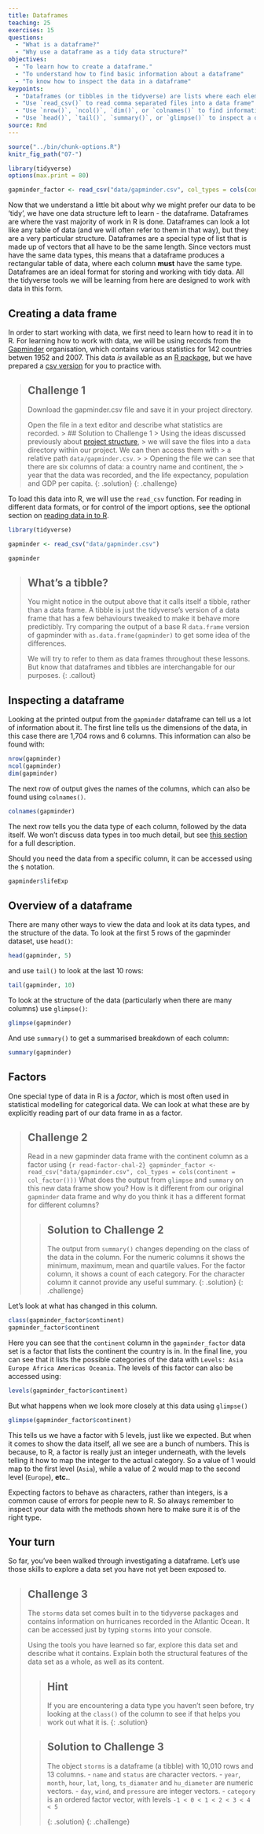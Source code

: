 ```yaml
---
title: Dataframes
teaching: 25
exercises: 15
questions:
  - "What is a dataframe?"
  - "Why use a dataframe as a tidy data structure?"
objectives:
  - "To learn how to create a dataframe."
  - "To understand how to find basic information about a dataframe"
  - "To know how to inspect the data in a dataframe"
keypoints:
  - "Dataframes (or tibbles in the tidyverse) are lists where each element is a vector of the same length"
  - "Use `read_csv()` to read comma separated files into a data frame"
  - "Use `nrow()`, `ncol()`, `dim()`, or `colnames()` to find information about a dataframe"
  - "Use `head()`, `tail()`, `summary()`, or `glimpse()` to inspect a dataframe's content"
source: Rmd
---
```


```r
source("../bin/chunk-options.R")
knitr_fig_path("07-")

library(tidyverse)
options(max.print = 80)

gapminder_factor <- read_csv("data/gapminder.csv", col_types = cols(continent = col_factor()))
```


Now that we understand a little bit about why we might prefer our data to be 'tidy', we have one data
structure left to learn - the dataframe. Dataframes are where the vast majority of work in R is done. Dataframes can look a lot like any table of data (and we will often refer to them in that way), but they are a very particular structure. Dataframes are a special type of list that is made up of vectors that all have to be the same length. Since vectors must have the same data types, this means that a dataframe produces a rectangular table of data, where each column **must** have the same type. 
Dataframes are an ideal format for storing and working with tidy data. All the tidyverse tools we will be learning from here are designed to work with data in this form.

## Creating a data frame

In order to start working with data, we first need to learn how to read it in to R. For learning how
to work with data, we will be using records from the [Gapminder](www.gapminder.org) organisation, 
which contains various statistics for 142 countries betwen 1952 and 2007. This
data *is* available as an [R package](https://cran.r-project.org/web/packages/gapminder/index.html),
but we have prepared a [csv version]({{ page.root }}{% link data/gapminder.csv %}) for you to practice with.

> ## Challenge 1
>
>  Download the gapminder.csv file and save it in your project directory.
>  
>  Open the file in a text editor and describe what statistics are recorded.
> > ## Solution to Challenge 1
> > Using the ideas discussed previously about [project structure]({{ page.root }}{% link _episodes/01-R-and-RStudio.md %}), 
> > we will save the files into a `data` directory within our project. We can then access them with 
> > a relative path `data/gapminder.csv`.
> >
> > Opening the file we can see that there are six columns of data: a country name and continent, the
> > year that the data was recorded, and the life expectancy, population and GDP per capita.
> {: .solution}
{: .challenge}

To load this data into R, we will use the `read_csv` function.
For reading in different data formats, or for control of the import options,
see the optional section on [reading data in to R]({{ page.root }}{% link _episodes/05-Additional-content---Reading-Data-In.md %}).

```r
library(tidyverse)

gapminder <- read_csv("data/gapminder.csv")

gapminder
```

> ## What's a tibble?
> You might notice in the output above that it calls itself a tibble, rather than a data frame.
> A tibble is just the tidyverse's version of a data frame that has a few behaviours tweaked to 
> make it behave more predictibly. Try comparing the output of a base R `data.frame` version of 
> gapminder with `as.data.frame(gapminder)` to get some idea of the differences.
> 
> We will try to refer to them as data frames throughout these lessons. But know that dataframes
> and tibbles are interchangable for our purposes.
{: .callout}


## Inspecting a dataframe

Looking at the printed output from the `gapminder` dataframe can tell us a lot of information about
it. The first line tells us the dimensions of the data, in this case there are 1,704 rows and 6 
columns. This information can also be found with:
```r
nrow(gapminder)
ncol(gapminder)
dim(gapminder)
```

The next row of output gives the names of the columns, which can also be found using `colnames()`.

```r
colnames(gapminder)
```

The next row tells you the data type of each column, followed by the data itself. We won't discuss 
data types in too much detail, but see [this section]({{ page.root }}{% link  _episodes/03-Additional-content---Data-types.md %}) 
for a full description.

Should you need the data from a specific column, it can be accessed using the `$` notation.

```r
gapminder$lifeExp
```

## Overview of a dataframe
There are many other ways to view the data and look at its data types, and the
structure of the data. To look at the first 5 rows of the gapminder dataset, use `head()`:

```r
head(gapminder, 5)
```

and use `tail()` to look at the last 10 rows:

```r
tail(gapminder, 10)
```

To look at the structure of the data (particularly when there are many columns) use `glimpse()`:

```r
glimpse(gapminder)
```

And use `summary()` to get a summarised breakdown of each column:

```r
summary(gapminder)
```

## Factors

One special type of data in R is a *factor*, which is most often used in statistical modelling for
categorical data. We can look at what these are by explicitly reading part of our data frame in as a
factor. 

> ## Challenge 2
> Read in a new gapminder data frame with the continent column as a factor using
> ```{r read-factor-chal-2}
> gapminder_factor <- read_csv("data/gapminder.csv", col_types = cols(continent = col_factor()))
> ```
> What does the output from `glimpse` and `summary` on this new data frame show you? How is it different from 
> our original `gapminder` data frame and why do you think it has a different format for different columns?
>
> > ## Solution to Challenge 2
> > The output from `summary()` changes depending on the class of the data in the column. For the numeric
> > columns it shows the minimum, maximum, mean and quartile values. For the factor column, it shows a count 
> > of each category. For the character column it cannot provide any useful summary.
> {: .solution}
{: .challenge}

Let's look at what has changed in this column.

```r
class(gapminder_factor$continent)
gapminder_factor$continent
```

Here you can see that the `continent` column in the `gapminder_factor` data set is a factor that 
lists the continent the country is in. In the final line, you can see that it lists the possible
categories of the data with `Levels: Asia Europe Africa Americas Oceania`. The levels of this factor can
also be accessed using:

```r
levels(gapminder_factor$continent)
```
 
But what happens when we look more closely at this data using `glimpse()`

```r
glimpse(gapminder_factor$continent)
```

This tells us we have a factor with 5 levels, just like we expected. But when it comes to 
show the data itself, all we see are a bunch of numbers. This is because, to R, a factor is really 
just an integer underneath, with the levels telling it how to map the integer to the actual category.
So a value of 1 would map to the first level (`Asia`), while a value of 2 would map to the second
level (`Europe`), **etc.**.

Expecting factors to behave as characters, rather than integers, is a common cause of errors for 
people new to R. So always remember to inspect your data with the methods shown here to make sure it
is of the right type.

## Your turn
So far, you've been walked through investigating a dataframe. Let's use those skills to explore a
data set you have not yet been exposed to. 

> ## Challenge 3
>
> The `storms` data set comes built in to the tidyverse packages and contains information on 
> hurricanes recorded in the Atlantic Ocean. It can be accessed just by typing `storms` into your
> console. 
> 
> Using the tools you have learned so far, explore this data set and describe what it contains. Explain both
> the structural features of the data set as a whole, as well as its content.
>
> > ## Hint
> > If you are encountering a data type you haven't seen before, try looking at the `class()` of the 
> > column to see if that helps you work out what it is.
> {: .solution}
>
> > ## Solution to Challenge 3
> >
> > The object `storms` is a dataframe (a tibble) with 10,010 rows and 13 columns.
> > - `name` and `status` are character vectors.
> > - `year`, `month`, `hour`, `lat`, `long`, `ts_diamater` and `hu_diameter` are numeric vectors.
> > - `day`, `wind`, and `pressure` are integer vectors.
> > - `category` is an ordered factor vector, with levels `-1 < 0 < 1 < 2 < 3 < 4 < 5`
> >
> {: .solution}
{: .challenge}
